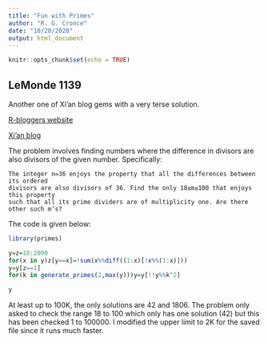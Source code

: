 ```yaml
---
title: "Fun with Primes"
author: "R. G. Cronce"
date: "10/20/2020"
output: html_document
---
```


```r
knitr::opts_chunk$set(echo = TRUE)
```

## LeMonde 1139

Another one of Xi'an blog gems with a very terse solution.

[R-bloggers website](https://www.r-bloggers.com/2020/04/le-monde-puzzle-1139)

[Xi'an blog](https://xianblog.wordpress.com/2020/04/24/le-monde-puzzle-1139/)

The problem involves finding numbers where the difference in divisors are also
divisors of the given number.  Specifically:

    The integer n=36 enjoys the property that all the differences between its ordered
    divisors are also divisors of 36. Find the only 18≤m≤100 that enjoys this property
    such that all its prime dividers are of multiplicity one. Are there other such m’s?

The code is given below:

```r
library(primes)

y=z=18:2000
for(x in y)z[y==x]=!sum(x%%diff((1:x)[!x%%(1:x)]))
y=y[z==1]
for(k in generate_primes(2,max(y)))y=y[!!y%%k^2]

y
```

At least up to 100K, the only solutions are 42 and 1806.  The problem only asked to check the
range 18 to 100 which only has one solution (42) but this has been checked 1 to 100000.  I modified
the upper limit to 2K for the saved file since it runs much faster.

